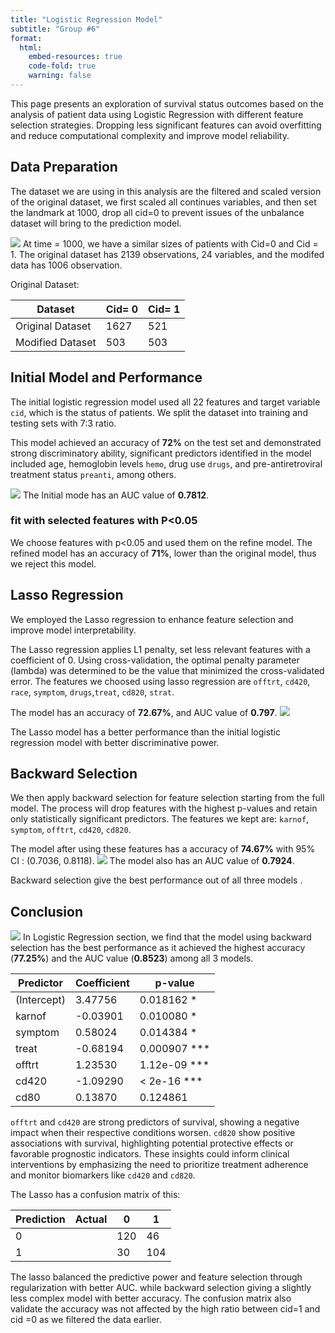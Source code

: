 ```yaml
---
title: "Logistic Regression Model"
subtitle: "Group #6"
format:
  html:
    embed-resources: true
    code-fold: true
    warning: false
---
```



This page presents an exploration of survival status outcomes based on the analysis of patient data using Logistic Regression with different feature selection strategies. Dropping less significant features can avoid overfitting and reduce computational complexity and improve model reliability.

## Data Preparation

The dataset we are using in this analysis are the filtered and scaled version of the original dataset, we first scaled all  continues variables, and then set the landmark at 1000, drop all cid=0 to prevent issues of the unbalance dataset will bring to the prediction model.  

![](figures/eda/eda_plot_2.png)
At time = 1000, we have a similar sizes of patients with Cid=0 and Cid = 1.
The original dataset has 2139 observations, 24 variables, and the modifed data has 1006 observation.

Original Dataset:

| Dataset          | Cid= 0 | Cid= 1|
|------------------|--------|-------|
| Original Dataset |  1627  |  521  |
| Modified Dataset |  503   |  503  |


## Initial Model and Performance

The initial logistic regression model used all 22 features and target variable `cid`, which is the status of patients. We split the dataset into training and testing sets with 7:3 ratio.

This model achieved an accuracy of **72%**  on the test set and demonstrated strong discriminatory ability, significant predictors identified in the model included age, hemoglobin levels `hemo`, drug use `drugs`, and pre-antiretroviral treatment status `preanti`, among others.


![](figures/Logit/logit_plot_1.png)
The Initial mode has an AUC value of **0.7812**.

### fit with selected features with P<0.05

We choose features with p<0.05 and used them on the refine model. 
The refined model has an accuracy of **71%**, lower than the original model, thus we reject this model.


## Lasso Regression

We employed the Lasso regression to enhance feature selection and improve model interpretability.

The Lasso regression applies L1 penalty, set less relevant features with a coefficient of 0. Using cross-validation, the optimal penalty parameter (lambda) was determined to be the value that minimized the cross-validated error.
The features we choosed using lasso regression are `offtrt`,  `cd420`, `race`,  `symptom`, `drugs`,`treat`, `cd820`,  `strat`.

The model has an accuracy of **72.67%**, and AUC value of **0.797**. 
![](figures/Logit/logit_plot_2.png)

The Lasso model has a better performance than the initial logistic regression model with better discriminative power.


## Backward Selection

We then apply backward selection for feature selection starting from the full model. The process will drop features with the highest p-values and retain only statistically significant predictors.
The features we kept are: `karnof`, `symptom`, `offtrt`, `cd420`, `cd820`.

The model after using these features has a accuracy of **74.67%** 
with 95% CI : (0.7036, 0.8118). 
![](figures/Logit/logit_plot_3.png)
The model also has an AUC value of **0.7924**.

Backward selection give the best performance out of all three models     .

## Conclusion

![](figures/Logit/logit_plot_4.png)
In Logistic Regression section, we find that the model using backward selection has the best performance as it achieved the highest accuracy (**77.25%**) and the AUC value (**0.8523**) among all 3 models.

| Predictor   | Coefficient | p-value        |
|-------------|-------------|----------------|
| (Intercept) | 3.47756     | 0.018162 *     |
| karnof      | -0.03901    | 0.010080 *     |
| symptom     | 0.58024     | 0.014384 *     |
| treat       | -0.68194    | 0.000907 ***   |
| offtrt      | 1.23530     | 1.12e-09 ***   |
| cd420       | -1.09290    | < 2e-16 ***    |
| cd80        | 0.13870     | 0.124861       |

`offtrt` and `cd420` are strong predictors of survival, showing a negative impact when their respective conditions worsen.
`cd820` show positive associations with survival, highlighting potential protective effects or favorable prognostic indicators.
These insights could inform clinical interventions by emphasizing the need to prioritize treatment adherence and monitor biomarkers like `cd420` and `cd820`.

The Lasso has a confusion matrix of this:

| Prediction | Actual | 0  | 1 |
|---|---|---|----|
|          0 |  |  120  | 46 |
|          1 |  | 30 | 104 |



The lasso balanced the predictive power and feature selection through regularization with better AUC. while backward selection giving a slightly less complex model with better accuracy. The confusion matrix also validate the accuracy was not affected by the high ratio between cid=1 and cid =0 as we filtered the data earlier.


